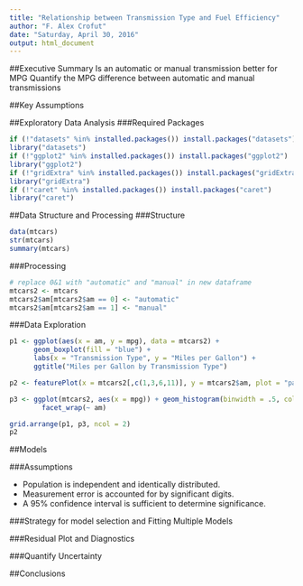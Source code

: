 ```yaml
---
title: "Relationship between Transmission Type and Fuel Efficiency"
author: "F. Alex Crofut"
date: "Saturday, April 30, 2016"
output: html_document
---
```


##Executive Summary
Is an automatic or manual transmission better for MPG
Quantify the MPG difference between automatic and manual transmissions


##Key Assumptions



##Exploratory Data Analysis
###Required Packages
```r
if (!"datasets" %in% installed.packages()) install.packages("datasets")
library("datasets")
if (!"ggplot2" %in% installed.packages()) install.packages("ggplot2")
library("ggplot2")
if (!"gridExtra" %in% installed.packages()) install.packages("gridExtra")
library("gridExtra")
if (!"caret" %in% installed.packages()) install.packages("caret")
library("caret")

```

##Data Structure and Processing
###Structure
```r
data(mtcars)
str(mtcars)
summary(mtcars)
```

###Processing
```r
# replace 0&1 with "automatic" and "manual" in new dataframe
mtcars2 <- mtcars
mtcars2$am[mtcars2$am == 0] <- "automatic"
mtcars2$am[mtcars2$am == 1] <- "manual"


```

###Data Exploration
```r
p1 <- ggplot(aes(x = am, y = mpg), data = mtcars2) +
      geom_boxplot(fill = "blue") +
      labs(x = "Transmission Type", y = "Miles per Gallon") + 
      ggtitle("Miles per Gallon by Transmission Type")

p2 <- featurePlot(x = mtcars2[,c(1,3,6,11)], y = mtcars2$am, plot = "pairs", auto.key = list(columns = 2))

p3 <- ggplot(mtcars2, aes(x = mpg)) + geom_histogram(binwidth = .5, colour="black", fill = "blue") + 
        facet_wrap(~ am)

grid.arrange(p1, p3, ncol = 2)
p2

```

##Models

###Assumptions

* Population is independent and identically distributed.
* Measurement error is accounted for by significant digits.
* A 95% confidence interval is sufficient to determine significance.

###Strategy for model selection and Fitting Multiple Models


###Residual Plot and Diagnostics


###Quantify Uncertainty



##Conclusions